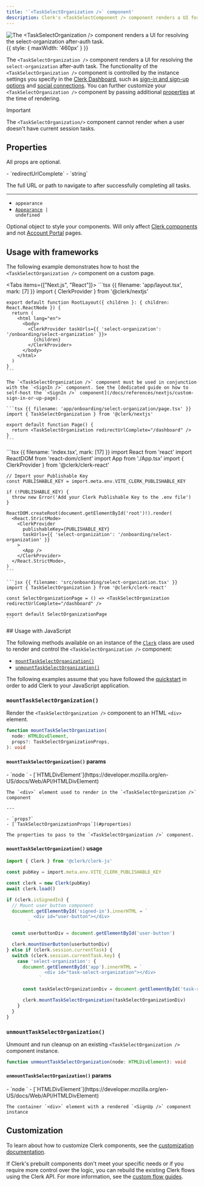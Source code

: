 ```yaml
---
title: '`<TaskSelectOrganization />` component'
description: Clerk's <TaskSelectComponent /> component renders a UI for resolving the `select-organization` after-auth task.
---
```


![The \<TaskSelectOrganization /> component renders a UI for resolving the select-organization after-auth task.](/docs/images/ui-components/create-organization.png){{ style: { maxWidth: '460px' } }}

The `<TaskSelectOrganization />` component renders a UI for resolving the `select-organization` after-auth task. The functionality of the `<TaskSelectOrganization />` component is controlled by the instance settings you specify in the [Clerk Dashboard](https://dashboard.clerk.com), such as [sign-in and sign-up options](/docs/authentication/configuration/sign-up-sign-in-options) and [social connections](/docs/authentication/social-connections/oauth). You can further customize your `<TaskSelectOrganization />` component by passing additional [properties](#properties) at the time of rendering.

> [!IMPORTANT]
> The `<TaskSelectOrganization/>` component cannot render when a user doesn't have current session tasks.

## Properties

All props are optional.

<Properties>
  - `redirectUrlComplete`
  - `string`

  The full URL or path to navigate to after successfully completing all tasks.

  ---

  - `appearance`
  - <code>[Appearance](/docs/customization/overview) | undefined</code>

  Optional object to style your components. Will only affect [Clerk components](/docs/components/overview) and not [Account Portal](/docs/account-portal/overview) pages.
</Properties>

## Usage with frameworks

The following example demonstrates how to host the `<TaskSelectOrganization />` component on a custom page.

<Tabs items={["Next.js", "React"]}>
  <Tab>
    ```tsx {{ filename: 'app/layout.tsx', mark: [7] }}
    import { ClerkProvider } from '@clerk/nextjs'

    export default function RootLayout({ children }: { children: React.ReactNode }) {
      return (
        <html lang="en">
          <body>
            <ClerkProvider taskUrls={{ 'select-organization': '/onboarding/select-organization' }}>
              {children}
            </ClerkProvider>
          </body>
        </html>
      )
    }
    ```

    The `<TaskSelectOrganization />` component must be used in conjunction with the `<SignIn />` component. See the [dedicated guide on how to self-host the `<SignIn />` component](/docs/references/nextjs/custom-sign-in-or-up-page).

    ```tsx {{ filename: 'app/onboarding/select-organization/page.tsx' }}
    import { TaskSelectOrganization } from '@clerk/nextjs'

    export default function Page() {
      return <TaskSelectOrganization redirectUrlComplete="/dashboard" />
    }
    ```
  </Tab>

  <Tab>
    ```tsx {{ filename: 'index.tsx', mark: [17] }}
    import React from 'react'
    import ReactDOM from 'react-dom/client'
    import App from './App.tsx'
    import { ClerkProvider } from '@clerk/clerk-react'

    // Import your Publishable Key
    const PUBLISHABLE_KEY = import.meta.env.VITE_CLERK_PUBLISHABLE_KEY

    if (!PUBLISHABLE_KEY) {
      throw new Error('Add your Clerk Publishable Key to the .env file')
    }

    ReactDOM.createRoot(document.getElementById('root')!).render(
      <React.StrictMode>
        <ClerkProvider
          publishableKey={PUBLISHABLE_KEY}
          taskUrls={{ 'select-organization': '/onboarding/select-organization' }}
        >
          <App />
        </ClerkProvider>
      </React.StrictMode>,
    )
    ```

    ```jsx {{ filename: 'src/onboarding/select-organization.tsx' }}
    import { TaskSelectOrganization } from '@clerk/clerk-react'

    const SelectOrganizationPage = () => <TaskSelectOrganization redirectUrlComplete="/dashboard" />

    export default SelectOrganizationPage
    ```
  </Tab>
</Tabs>

<If sdk="js-frontend">
  ## Usage with JavaScript

  The following methods available on an instance of the [`Clerk`](/docs/references/javascript/clerk) class are used to render and control the `<TaskSelectOrganization />` component:

  - [`mountTaskSelectOrganization()`](#mount-task-select-organization)
  - [`unmountTaskSelectOrganization()`](#unmount-task-select-organization)

  The following examples assume that you have followed the [quickstart](/docs/quickstarts/javascript) in order to add Clerk to your JavaScript application.

  ### `mountTaskSelectOrganization()`

  Render the `<TaskSelectOrganization />` component to an HTML `<div>` element.

  ```typescript
  function mountTaskSelectOrganization(
    node: HTMLDivElement,
    props?: TaskSelectOrganizationProps,
  ): void
  ```

  #### `mountTaskSelectOrganization()` params

  <Properties>
    - `node `
    - [`HTMLDivElement`](https://developer.mozilla.org/en-US/docs/Web/API/HTMLDivElement)

    The `<div>` element used to render in the `<TaskSelectOrganization />` component

    ---

    - `props?`
    - [`TaskSelectOrganizationProps`](#properties)

    The properties to pass to the `<TaskSelectOrganization />` component.
  </Properties>

  #### `mountTaskSelectOrganization()` usage

  ```typescript {{ filename: 'main.ts', mark: [26] }}
  import { Clerk } from '@clerk/clerk-js'

  const pubKey = import.meta.env.VITE_CLERK_PUBLISHABLE_KEY

  const clerk = new Clerk(pubKey)
  await clerk.load()

  if (clerk.isSignedIn) {
    // Mount user button component
    document.getElementById('signed-in').innerHTML = `
            <div id="user-button"></div>
          `

    const userbuttonDiv = document.getElementById('user-button')

    clerk.mountUserButton(userbuttonDiv)
  } else if (clerk.session.currentTask) {
    switch (clerk.session.currentTask.key) {
      case 'select-organization': {
        document.getElementById('app').innerHTML = `
                <div id="task-select-organization"></div>
              `

        const taskSelectOrganizationDiv = document.getElementById('task-select-organization')

        clerk.mountTaskSelectOrganization(taskSelectOrganizationDiv)
      }
    }
  }
  ```

  ### `unmountTaskSelectOrganization()`

  Unmount and run cleanup on an existing `<TaskSelectOrganization />` component instance.

  ```typescript
  function unmountTaskSelectOrganization(node: HTMLDivElement): void
  ```

  #### `unmountTaskSelectOrganization()` params

  <Properties>
    - `node `
    - [`HTMLDivElement`](https://developer.mozilla.org/en-US/docs/Web/API/HTMLDivElement)

    The container `<div>` element with a rendered `<SignUp />` component instance
  </Properties>
</If>

## Customization

To learn about how to customize Clerk components, see the [customization documentation](/docs/customization/overview).

If Clerk's prebuilt components don't meet your specific needs or if you require more control over the logic, you can rebuild the existing Clerk flows using the Clerk API. For more information, see the [custom flow guides](/docs/custom-flows/overview).
